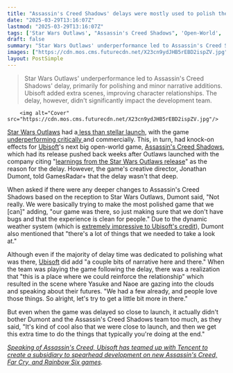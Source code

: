 ```yaml
---
title: "Assassin's Creed Shadows' delays were mostly used to polish the RPG, creative director confirms, not for deeper changes brought about by Star Wars Outlaws reaction"
date: "2025-03-29T13:16:07Z"
lastmod: "2025-03-29T13:16:07Z"
tags: ['Star Wars Outlaws', "Assassin's Creed Shadows", 'Open-World', 'Ubisoft', 'Action-Adventure', 'PC', 'DLC']
draft: false
summary: "Star Wars Outlaws' underperformance led to Assassin's Creed Shadows' delay, primarily for polishing and minor narrative additions.  Ubisoft added extra scenes, improving character relationships.  The delay, however, didn't significantly impact the development team."
images: ["https://cdn.mos.cms.futurecdn.net/X23cn9ydJHB5rEBD2ispZV.jpg"]
layout: PostSimple
---
```

> Star Wars Outlaws' underperformance led to Assassin's Creed Shadows' delay, primarily for polishing and minor narrative additions.  Ubisoft added extra scenes, improving character relationships.  The delay, however, didn't significantly impact the development team.


        <img alt="Cover" src="https://cdn.mos.cms.futurecdn.net/X23cn9ydJHB5rEBD2ispZV.jpg"/>
        
[Star Wars Outlaws](https://www.gamesradar.com/star-wars-outlaws/) had a[ less than stellar launch](https://www.gamesradar.com/games/open-world/star-wars-outlaws-sales-arent-great-now-it-hits-steam-in-november-with-its-first-fairly-meaty-dlc-and-the-devs-promise-multiple-free-updates/), with the game [underperforming critically ](https://www.gamesradar.com/games/open-world/star-wars-outlaws-director-is-a-little-disappointed-with-the-metacritic-score-but-plans-to-keep-improving-the-game/)and commercially. This, in turn, had knock-on effects for [Ubisoft](https://www.gamesradar.com/tag/ubisoft/)'s next big open-world game, [Assassin's Creed Shadows](https://www.gamesradar.com/assassins-creed-shadows-guide/), which had its release pushed back weeks after Outlaws launched with the company citing "[learnings from the Star Wars Outlaws release](https://www.gamesradar.com/games/assassin-s-creed/assassins-creed-shadows-delayed-to-february-after-learnings-from-the-star-wars-outlaws-release/)" as the reason for the delay. However, the game's creative director, Jonathan Dumont, told GamesRadar+ that the delay wasn't that deep.

When asked if there were any deeper changes to Assassin's Creed Shadows based on the reception to Star Wars Outlaws, Dumont said, "Not really. We were basically trying to make the most polished game that we [can]" adding, "our game was there, so just making sure that we don't have bugs and that the experience is clean for people." Due to the dynamic weather system (which is [extremely impressive to Ubisoft's credit](https://www.gamesradar.com/games/assassin-s-creed/an-assassins-creed-shadows-fan-is-showing-off-some-of-the-rpgs-most-impressive-little-details-and-its-done-more-to-get-me-interested-than-ubisoft-ever-did/)), Dumont also mentioned that "there's a lot of things that we needed to take a look at."

Although even if the majority of delay time was dedicated to polishing what was there, [Ubisoft](https://www.gamesradar.com/tag/ubisoft/) did add "a couple bits of narrative here and there." When the team was playing the game following the delay, there was a realization that "this is a place where we could reinforce the relationship" which resulted in the scene where Yasuke and Naoe are gazing into the clouds and speaking about their futures. "We had a few already, and people love those things. So alright, let's try to get a little bit more in there."

But even when the game was delayed so close to launch, it actually didn't bother Dumont and the Assassin's Creed Shadows team too much, as they said, "It's kind of cool also that we were close to launch, and then we get this extra time to do the things that typically you're doing at the end."

[<em>Speaking of Assassin's Creed, Ubisoft has teamed up with Tencent to create a subsidiary to spearhead development on new Assassin's Creed, Far Cry, and Rainbow Six games</em>](https://www.gamesradar.com/games/assassin-s-creed/ubisoft-reaches-usd4-3-billion-deal-with-tencent-to-create-mini-ubisoft-subsidiary-to-spearhead-development-on-new-assassins-creed-far-cry-and-rainbow-six-games/)*.*
        